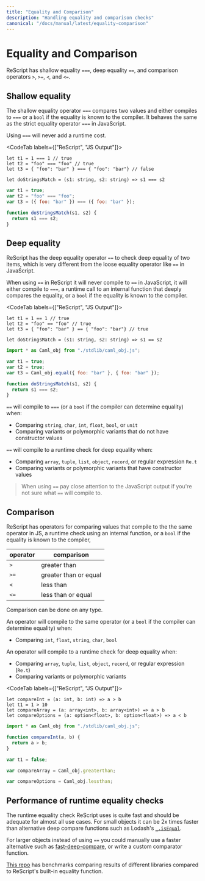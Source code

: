 ```yaml
---
title: "Equality and Comparison"
description: "Handling equality and comparison checks"
canonical: "/docs/manual/latest/equality-comparison"
---
```


# Equality and Comparison

ReScript has shallow equality `===`, deep equality `==`, and comparison operators `>`, `>=`, `<`, and `<=`.

## Shallow equality
The shallow equality operator `===` compares two values and either compiles to `===` or a `bool` if the equality is known to the compiler. 
It behaves the same as the strict equality operator `===` in JavaScript.

Using `===` will never add a runtime cost.

<CodeTab labels={["ReScript", "JS Output"]}>

```res
let t1 = 1 === 1 // true
let t2 = "foo" === "foo" // true
let t3 = { "foo": "bar" } === { "foo": "bar"} // false

let doStringsMatch = (s1: string, s2: string) => s1 === s2
```
```js
var t1 = true;
var t2 = "foo" === "foo";
var t3 = ({ foo: "bar" }) === ({ foo: "bar" });

function doStringsMatch(s1, s2) {
  return s1 === s2;
}
```

</CodeTab>

## Deep equality
ReScript has the deep equality operator `==` to check deep equality of two items, which is very different from the loose equality operator like `==` in JavaScript.

When using `==` in ReScript it will never compile to `==` in JavaScript, 
it will either compile to `===`, a runtime call to an internal function that deeply compares the equality, or a `bool` if the equality is known to the compiler.

<CodeTab labels={["ReScript", "JS Output"]}>

```res
let t1 = 1 == 1 // true
let t2 = "foo" == "foo" // true
let t3 = { "foo": "bar" } == { "foo": "bar"} // true

let doStringsMatch = (s1: string, s2: string) => s1 == s2
```
```js
import * as Caml_obj from "./stdlib/caml_obj.js";

var t1 = true;
var t2 = true;
var t3 = Caml_obj.equal({ foo: "bar" }, { foo: "bar" });

function doStringsMatch(s1, s2) {
  return s1 === s2;
}
```
</CodeTab>

`==` will compile to `===` (or a `bool` if the compiler can determine equality) when:

- Comparing `string`, `char`, `int`, `float`, `bool`, or `unit`
- Comparing variants or polymorphic variants that do not have constructor values

`==` will compile to a runtime check for deep equality when:
- Comparing `array`, `tuple`, `list`, `object`, `record`, or regular expression `Re.t`
- Comparing variants or polymorphic variants that have constructor values

> When using `==` pay close attention to the JavaScript output if you're not sure what `==` will compile to.

## Comparison
ReScript has operators for comparing values that compile to the the same operator in JS, a runtime check using an internal function, or a `bool` if the equality is known to the compiler,

| operator | comparison |
| --- | ----------- |
| `>` | greater than |
| `>=` | greater than or equal |
| `<` | less than |
| `<=` | less than or equal |

Comparison can be done on any type.

An operator will compile to the same operator (or a `bool` if the compiler can determine equality) when:
- Comparing `int`, `float`, `string`, `char`, `bool`

An operator will compile to a runtime check for deep equality when:
- Comparing `array`, `tuple`, `list`, `object`, `record`, or regular expression (`Re.t`)
- Comparing variants or polymorphic variants

<CodeTab labels={["ReScript", "JS Output"]}>

```res
let compareInt = (a: int, b: int) => a > b
let t1 = 1 > 10
let compareArray = (a: array<int>, b: array<int>) => a > b
let compareOptions = (a: option<float>, b: option<float>) => a < b
```
```js
import * as Caml_obj from "./stdlib/caml_obj.js";

function compareInt(a, b) {
  return a > b;
}

var t1 = false;

var compareArray = Caml_obj.greaterthan;

var compareOptions = Caml_obj.lessthan;
```
</CodeTab>

## Performance of runtime equality checks
The runtime equality check ReScript uses is quite fast and should be adequate for almost all use cases.
For small objects it can be 2x times faster than alternative deep compare functions such as Lodash's [`_.isEqual`](https://lodash.com/docs/4.17.15#isEqual).

For larger objects instead of using `==` you could manually use a faster alternative such as [fast-deep-compare](https://www.npmjs.com/package/fast-deep-equal), or write a custom comparator function.

[This repo](https://github.com/jderochervlk/rescript-perf) has benchmarks comparing results of different libraries compared to ReScript's built-in equality function.